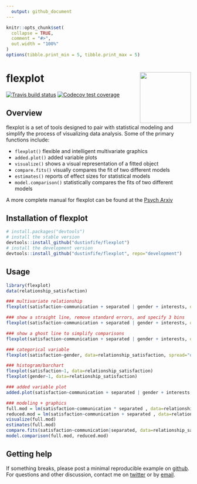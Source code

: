 ```yaml
---
  output: github_document
---
```

  
```r
knitr::opts_chunk$set(
  collapse = TRUE,
  comment = "#>",
  out.width = "100%"
)
options(tibble.print_min = 5, tibble.print_max = 5)
```

# flexplot <img src='icon.svg' align="right" height="139" /></a>

<!-- badges: start -->
<!-- [![CRAN status](https://www.r-pkg.org/badges/version/dplyr)](https://cran.r-project.org/package=dplyr) -->
[![Travis build status](https://travis-ci.org/dustinfife/flexplot.svg?branch=development)](https://travis-ci.org/dustinfife/flexplot)
[![Codecov test coverage](https://codecov.io/gh/dustinfife/flexplot.svg/branch/development/graph/badge.svg)](https://codecov.io/gh/dustinfife/flexplot?branch=master)
<!-- badges: end -->
  
## Overview
  
flexplot is a set of tools designed to pair with statistical modeling and simplify the process of visualizing data analysis. Some of the primary functions include:
  
* `flexplot()` flexible and intelligent multivariate graphics
* `added.plot()` added variable plots
* `visualize()` shows a visual representation of a fitted object
* `compare.fits()` visually compares the fit of two different models
* `estimates()` reports of effect sizes for statistical models
* `model.comparison()` statistically compares the fits of two different models

A more complete manual for flexplot can be found at the [Psych Arxiv](https://psyarxiv.com/kh9c3)


## Installation of flexplot

```r
# install.packages("devtools")
# install the stable version
devtools::install_github("dustinfife/flexplot")
# install the development version
devtools::install_github("dustinfife/flexplot", repo="development")
```



## Usage
  
```r
library(flexplot)
data(relationship_satisfaction)

### multivariate relationship
flexplot(satisfaction~communication + separated | gender + interests, data=relationship_satisfaction)

### show a straight line, remove standard errors, and specify 3 bins
flexplot(satisfaction~communication + separated | gender + interests, data=relationship_satisfaction, method="lm", se=F, bins=3)

### show a ghost line to simplify comparisons
flexplot(satisfaction~communication + separated | gender + interests, data=relationship_satisfaction, method="lm", se=F, bins=3, ghost.line="black")

### categorical variable
flexplot(satisfaction~gender, data=relationship_satisfaction, spread="quartiles", jitter=c(.1, 0))

### histogram/barchart
flexplot(satisfaction~1, data=relationship_satisfaction)
flexplot(gender~1, data=relationship_satisfaction)

### added variable plot
added.plot(satisfaction~communication + separated | gender + interests, data=relationship_satisfaction, method="polynomial", se=F)

### modeling + graphics
full.mod = lm(satisfaction~communication * separated , data=relationship_satisfaction)
reduced.mod = lm(satisfaction~communication + separated , data=relationship_satisfaction)
visualize(full.mod)
estimates(full.mod)
compare.fits(satisfaction~communication|separated, data=relationship_satisfaction, full.mod, reduced.mod)
model.comparison(full.mod, reduced.mod)

```

## Getting help

If something breaks, please post a minimal reproducible example on [github](https://github.com/dustinfife/flexplot/issues). For questions and other discussion, contact me on [twitter](http://www.twitter.com/dustinfife) or by [email](fife.dustin@gmail.com).

